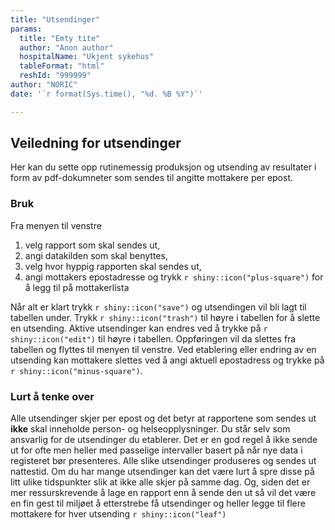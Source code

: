 ```yaml
---
title: "Utsendinger"
params:
  title: "Emty tite"
  author: "Anon author"
  hospitalName: "Ukjent sykehus"
  tableFormat: "html"
  reshId: "999999"
author: "NORIC"
date: '`r format(Sys.time(), "%d. %B %Y")`'

---
```



## Veiledning for utsendinger
Her kan du sette opp rutinemessig produksjon og utsending av resultater i form av pdf-dokumneter som sendes til angitte mottakere per epost.

### Bruk
Fra menyen til venstre

1. velg rapport som skal sendes ut,
1. angi datakilden som skal benyttes,
1. velg hvor hyppig rapporten skal sendes ut,
1. angi mottakers epostadresse og trykk `r shiny::icon("plus-square")` for å legg til på mottakerlista

Når alt er klart trykk `r shiny::icon("save")` og utsendingen vil bli lagt til tabellen under. Trykk `r shiny::icon("trash")` til høyre i tabellen for å slette en utsending. Aktive utsendinger kan endres ved å trykke på `r shiny::icon("edit")` til høyre i tabellen. Oppføringen vil da slettes fra tabellen og flyttes til menyen til venstre. Ved etablering eller endring av en utsending kan mottakere slettes ved å angi aktuell epostadress og trykke på `r shiny::icon("minus-square")`.

### Lurt å tenke over
Alle utsendinger skjer per epost og det betyr at rapportene som sendes ut __ikke__ skal inneholde person- og helseopplysninger. Du står selv som ansvarlig for de utsendinger du etablerer. Det er en god regel å ikke sende ut for ofte men heller med passelige intervaller basert på når nye data i registeret bør presenteres. Alle slike utsendinger produseres og sendes ut nattestid. Om du har mange utsendinger kan det være lurt å spre disse på litt ulike tidspunkter slik at ikke alle skjer på samme dag. Og, siden det er mer ressurskrevende å lage en rapport enn å sende den ut så vil det være en fin gest til miljøet å etterstrebe få utsendinger og heller legge til flere mottakere for hver utsending `r shiny::icon("leaf")`